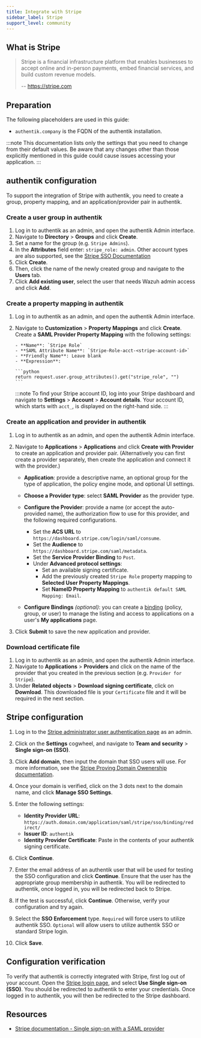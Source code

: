 ```yaml
---
title: Integrate with Stripe
sidebar_label: Stripe
support_level: community
---
```


## What is Stripe

> Stripe is a financial infrastructure platform that enables businesses to accept online and in-person payments, embed financial services, and build custom revenue models.
>
> -- https://stripe.com

## Preparation

The following placeholders are used in this guide:

- `authentik.company` is the FQDN of the authentik installation.

:::note
This documentation lists only the settings that you need to change from their default values. Be aware that any changes other than those explicitly mentioned in this guide could cause issues accessing your application.
:::

## authentik configuration

To support the integration of Stripe with authentik, you need to create a group, property mapping, and an application/provider pair in authentik.

### Create a user group in authentik

1. Log in to authentik as an admin, and open the authentik Admin interface.
2. Navigate to **Directory** > **Groups** and click **Create**.
3. Set a name for the group (e.g. `Stripe Admins`).
4. In the **Attributes** field enter: `stripe_role: admin`. Other account types are also supported, see the [Stripe SSO Documentation](https://docs.stripe.com/get-started/account/sso/other#configuring-your-identity-provider)
5. Click **Create**.
6. Then, click the name of the newly created group and navigate to the **Users** tab.
7. Click **Add existing user**, select the user that needs Wazuh admin access and click **Add**.

### Create a property mapping in authentik

1.  Log in to authentik as an admin, and open the authentik Admin interface.
2.  Navigate to **Customization** > **Property Mappings** and click **Create**. Create a **SAML Provider Property Mapping** with the following settings:

        - **Name**: `Stripe Role`
        - **SAML Attribute Name**: `Stripe-Role-acct-<stripe-account-id>`
        - **Friendly Name**: Leave blank
        - **Expression**:

        ```python
        return request.user.group_attributes().get("stripe_role", "")
        ```

    :::note
    To find your Stripe account ID, log into your Stripe dashboard and navigate to **Settings** > **Account** > **Account details**. Your account ID, which starts with `acct_`, is displayed on the right-hand side.
    :::

### Create an application and provider in authentik

1. Log in to authentik as an admin, and open the authentik Admin interface.
2. Navigate to **Applications** > **Applications** and click **Create with Provider** to create an application and provider pair. (Alternatively you can first create a provider separately, then create the application and connect it with the provider.)

    - **Application**: provide a descriptive name, an optional group for the type of application, the policy engine mode, and optional UI settings.
    - **Choose a Provider type**: select **SAML Provider** as the provider type.
    - **Configure the Provider**: provide a name (or accept the auto-provided name), the authorization flow to use for this provider, and the following required configurations.

        - Set the **ACS URL** to `https://dashboard.stripe.com/login/saml/consume`.
        - Set the **Audience** to `https://dashboard.stripe.com/saml/metadata`.
        - Set the **Service Provider Binding** to `Post`.
        - Under **Advanced protocol settings**:
            - Set an available signing certificate.
            - Add the previously created `Stripe Role` property mapping to **Selected User Property Mappings**.
            - Set **NameID Property Mapping** to `authentik default SAML Mapping: Email`.

    - **Configure Bindings** _(optional)_: you can create a [binding](/docs/add-secure-apps/flows-stages/bindings/) (policy, group, or user) to manage the listing and access to applications on a user's **My applications** page.

3. Click **Submit** to save the new application and provider.

### Download certificate file

1. Log in to authentik as an admin, and open the authentik Admin interface.
2. Navigate to **Applications** > **Providers** and click on the name of the provider that you created in the previous section (e.g. `Provider for Stripe`).
3. Under **Related objects** > **Download signing certificate**, click on **Download**. This downloaded file is your `Certificate` file and it will be required in the next section.

## Stripe configuration

1. Log in to the [Stripe administrator user authentication page](https://dashboard.stripe.com/account/user_authentication) as an admin.
2. Click on the **Settings** cogwheel, and navigate to **Team and security** > **Single sign-on (SSO)**.
3. Click **Add domain**, then input the domain that SSO users will use. For more information, see the [Stripe Proving Domain Owenership documentation](https://docs.stripe.com/get-started/account/sso/other#proving-domain-verification).
4. Once your domain is verified, click on the 3 dots next to the domain name, and click **Manage SSO Settings**.
5. Enter the following settings:

    - **Identity Provider URL**: `https://auth.domain.com/application/saml/stripe/sso/binding/redirect/`
    - **Issuer ID**: `authentik`
    - **Identity Provider Certificate**: Paste in the contents of your authentik signing certificate.

6. Click **Continue**.
7. Enter the email address of an authentik user that will be used for testing the SSO configuration and click **Continue**. Ensure that the user has the appropriate group membership in authentik. You will be redirected to authentik, once logged in, you will be redirected back to Stripe.
8. If the test is successful, click **Continue**. Otherwise, verify your configuration and try again.
9. Select the **SSO Enforcement** type. `Required` will force users to utilize authentik SSO. `Optional` will allow users to utilize authentik SSO or standard Stripe login.
10. Click **Save**.

## Configuration verification

To verify that authentik is correctly integrated with Stripe, first log out of your account. Open the [Stripe login page](https://dashboard.stripe.com/login), and select **Use Single sign-on (SSO)**. You should be redirected to authentik to enter your credentials. Once logged in to authentik, you will then be redirected to the Stripe dashboard.

## Resources

- [Stripe documentation - Single sign-on with a SAML provider](https://docs.stripe.com/get-started/account/sso/other)
